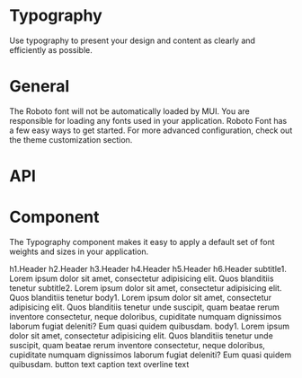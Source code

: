 
<Meta title="MDX/Typography" component={Typography} />

# Typography

Use typography to present your design and content as clearly and efficiently as possible.

# General

The Roboto font will not be automatically loaded by MUI. You are responsible for loading any fonts used in your application. Roboto Font has a few easy ways to get started. For more advanced configuration, check out the theme customization section.

# API

<ArgsTable of={Typography} />

# Component

The Typography component makes it easy to apply a default set of font weights and sizes in your application.

<Canvas>
  <Story name="Component">
    <Typography variant="h1">h1.Header</Typography>
    <Typography variant="h2">h2.Header</Typography>
    <Typography variant="h3">h3.Header</Typography>
    <Typography variant="h4">h4.Header</Typography>
    <Typography variant="h5">h5.Header</Typography>
    <Typography variant="h6">h6.Header</Typography>
    <Typography variant="subtitle1">
      subtitle1. Lorem ipsum dolor sit amet, consectetur adipisicing elit. Quos
      blanditiis tenetur
    </Typography>
    <Typography variant="subtitle2">
      subtitle2. Lorem ipsum dolor sit amet, consectetur adipisicing elit. Quos
      blanditiis tenetur
    </Typography>
    <Typography variant="body1">
      body1. Lorem ipsum dolor sit amet, consectetur adipisicing elit. Quos
      blanditiis tenetur unde suscipit, quam beatae rerum inventore consectetur,
      neque doloribus, cupiditate numquam dignissimos laborum fugiat deleniti?
      Eum quasi quidem quibusdam.
    </Typography>
    <Typography variant="body2">
      body1. Lorem ipsum dolor sit amet, consectetur adipisicing elit. Quos
      blanditiis tenetur unde suscipit, quam beatae rerum inventore consectetur,
      neque doloribus, cupiditate numquam dignissimos laborum fugiat deleniti?
      Eum quasi quidem quibusdam.
    </Typography>
    <Typography variant="button">button text</Typography>
    <Typography variant="caption">caption text</Typography>
    <Typography variant="overline">overline text</Typography>
  </Story>
</Canvas>
